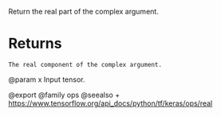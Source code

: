 Return the real part of the complex argument.

# Returns
    The real component of the complex argument.

@param x Input tensor.

@export
@family ops
@seealso
+ <https://www.tensorflow.org/api_docs/python/tf/keras/ops/real>
